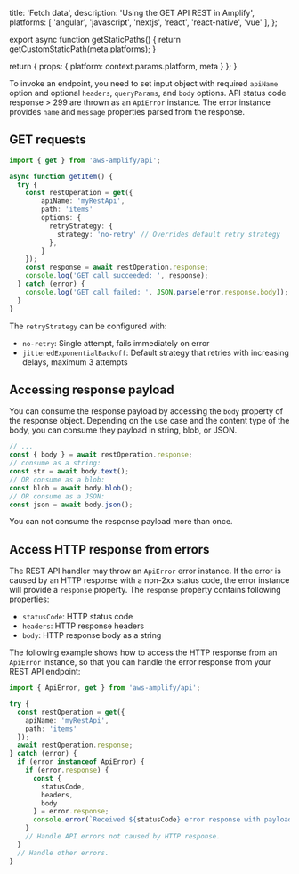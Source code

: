
  title: 'Fetch data',
  description: 'Using the GET API REST in Amplify',
  platforms: [
    'angular',
    'javascript',
    'nextjs',
    'react',
    'react-native',
    'vue'
  ],
};

export async function getStaticPaths() {
  return getCustomStaticPath(meta.platforms);
}

  return {
    props: {
      platform: context.params.platform,
      meta
    }
  };
}

To invoke an endpoint, you need to set input object with required `apiName` option and optional `headers`, `queryParams`, and `body` options. API status code response > 299 are thrown as an `ApiError` instance. The error instance provides `name` and `message` properties parsed from the response.

## GET requests

```ts
import { get } from 'aws-amplify/api';

async function getItem() {
  try {
    const restOperation = get({ 
        apiName: 'myRestApi',
        path: 'items' 
        options: {
          retryStrategy: {
            strategy: 'no-retry' // Overrides default retry strategy
          },
        }
    });
    const response = await restOperation.response;
    console.log('GET call succeeded: ', response);
  } catch (error) {
    console.log('GET call failed: ', JSON.parse(error.response.body));
  }
}
```

The `retryStrategy` can be configured with:
- `no-retry`: Single attempt, fails immediately on error
- `jitteredExponentialBackoff`: Default strategy that retries with increasing delays, maximum 3 attempts

## Accessing response payload

You can consume the response payload by accessing the `body` property of the response object. Depending on the use case and the content type of the body, you can consume they payload in string, blob, or JSON.

```ts
// ...
const { body } = await restOperation.response;
// consume as a string:
const str = await body.text();
// OR consume as a blob:
const blob = await body.blob();
// OR consume as a JSON:
const json = await body.json();
```

<Callout warning>

You can not consume the response payload more than once.

</Callout>

## Access HTTP response from errors

The REST API handler may throw an `ApiError` error instance. If the error is caused by an HTTP response with a non-2xx status code, the error instance will provide a `response` property. The `response` property contains following
properties:
* `statusCode`: HTTP status code
* `headers`: HTTP response headers
* `body`: HTTP response body as a string

The following example shows how to access the HTTP response from an `ApiError` instance, so that you can handle the error response from your REST API endpoint:

```ts
import { ApiError, get } from 'aws-amplify/api';

try {
  const restOperation = get({ 
    apiName: 'myRestApi',
    path: 'items' 
  });
  await restOperation.response;
} catch (error) {
  if (error instanceof ApiError) {
    if (error.response) {
      const { 
        statusCode, 
        headers, 
        body 
      } = error.response;
      console.error(`Received ${statusCode} error response with payload: ${body}`);
    }
    // Handle API errors not caused by HTTP response.
  }
  // Handle other errors.
}
```
